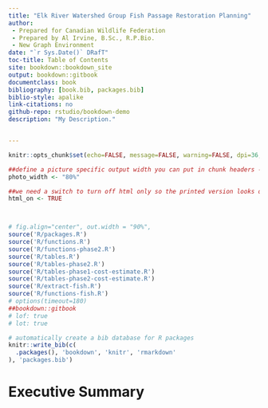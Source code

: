 ```yaml
--- 
title: "Elk River Watershed Group Fish Passage Restoration Planning"
author:
 - Prepared for Canadian Wildlife Federation
 - Prepared by Al Irvine, B.Sc., R.P.Bio.
 - New Graph Environment
date: "`r Sys.Date()` DRafT"
toc-title: Table of Contents
site: bookdown::bookdown_site
output: bookdown::gitbook
documentclass: book
bibliography: [book.bib, packages.bib]
biblio-style: apalike
link-citations: no
github-repo: rstudio/bookdown-demo
description: "My Description."


---
```


```r
knitr::opts_chunk$set(echo=FALSE, message=FALSE, warning=FALSE, dpi=36, out.width = "100%")

##define a picture specific output width you can put in chunk headers - not working
photo_width <- "80%"

##we need a switch to turn off html only so the printed version looks ok
html_on <- TRUE



# fig.align="center", out.width = "90%",
source('R/packages.R')
source('R/functions.R')
source('R/functions-phase2.R')
source('R/tables.R')
source('R/tables-phase2.R')
source('R/tables-phase1-cost-estimate.R')
source('R/tables-phase2-cost-estimate.R')
source('R/extract-fish.R')
source('R/functions-fish.R')
# options(timeout=180)
##bookdown::gitbook
# lof: true
# lot: true

```


```r
# automatically create a bib database for R packages
knitr::write_bib(c(
  .packages(), 'bookdown', 'knitr', 'rmarkdown'
), 'packages.bib')
```


# Executive Summary {.front-matter .unnumbered}

<br>
